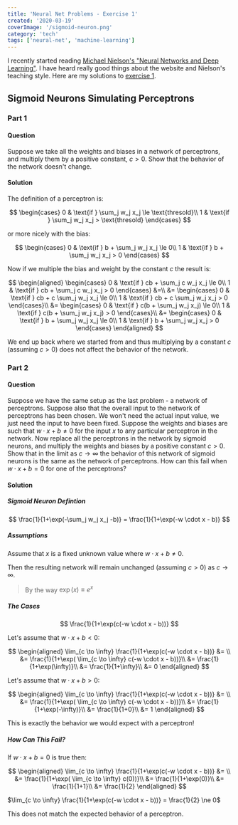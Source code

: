 ```yaml
---
title: 'Neural Net Problems - Exercise 1'
created: '2020-03-19'
coverImage: '/sigmoid-neuron.png'
category: 'tech'
tags: ['neural-net', 'machine-learning']
---
```


I recently started reading
[Michael Nielson's "Neural Networks and Deep Learning"](http://neuralnetworksanddeeplearning.com/).
I have heard really good things about the website and Nielson's teaching style. Here are my
solutions to [exercise 1](http://neuralnetworksanddeeplearning.com/chap1.html#exercises_191892).

## Sigmoid Neurons Simulating Perceptrons

### Part 1

#### Question

Suppose we take all the weights and biases in a network of perceptrons, and multiply them by a
positive constant, $c>0$. Show that the behavior of the network doesn't change.

#### Solution

The definition of a perceptron is:

$$
\begin{cases}
    0 & \text{if } \sum_j w_j x_j \le \text{thresold}\\
    1 & \text{if } \sum_j w_j x_j > \text{thresold}
\end{cases}
$$

or more nicely with the bias:

$$
\begin{cases}
    0 & \text{if } b + \sum_j w_j x_j \le 0\\
    1 & \text{if } b + \sum_j w_j x_j > 0
\end{cases}
$$

Now if we multiple the bias and weight by the constant $c$ the result is:

$$
\begin{aligned}
    \begin{cases}
        0 & \text{if } cb + \sum_j c w_j x_j \le 0\\
        1 & \text{if } cb + \sum_j c w_j x_j > 0
    \end{cases} &=\\
        &= \begin{cases}
                0 & \text{if } cb + c \sum_j w_j x_j \le 0\\
                1 & \text{if } cb + c \sum_j w_j x_j > 0
            \end{cases}\\
        &= \begin{cases}
                0 & \text{if } c(b + \sum_j w_j x_j) \le 0\\
                1 & \text{if } c(b + \sum_j w_j x_j) > 0
            \end{cases}\\
        &= \begin{cases}
                0 & \text{if } b + \sum_j w_j x_j \le 0\\
                1 & \text{if } b + \sum_j w_j x_j > 0
            \end{cases}
\end{aligned}
$$

We end up back where we started from and thus multiplying by a constant $c$ (assuming $c > 0$) does
not affect the behavior of the network.

### Part 2

#### Question

Suppose we have the same setup as the last problem - a network of perceptrons. Suppose also that the
overall input to the network of perceptrons has been chosen. We won't need the actual input value,
we just need the input to have been fixed. Suppose the weights and biases are such that
$w⋅x+b \ne 0$ for the input $x$ to any particular perceptron in the network. Now replace all the
perceptrons in the network by sigmoid neurons, and multiply the weights and biases by a positive
constant $c > 0$. Show that in the limit as $c \to \infty$ the behavior of this network of sigmoid
neurons is the same as the network of perceptrons. How can this fail when $w \cdot x + b = 0$ for
one of the perceptrons?

#### Solution

##### Sigmoid Neuron Defintion

$$
\frac{1}{1+\exp(-\sum_j w_j x_j -b)} = \frac{1}{1+\exp(-w \cdot x - b)}
$$

##### Assumptions

Assume that $x$ is a fixed unknown value where $w \cdot x + b \ne 0$.

Then the resulting network will remain unchanged (assuming $c > 0$) as $c \to \infty$.

> By the way $\exp(x) \equiv e^x$

##### The Cases

$$
\frac{1}{1+\exp(c(-w \cdot x - b))}
$$

Let's assume that $w \cdot x + b < 0$:

$$
\begin{aligned}
    \lim_{c \to \infty} \frac{1}{1+\exp(c(-w \cdot x - b))} &= \\
    &= \frac{1}{1+\exp( \lim_{c \to \infty} c(-w \cdot x - b))}\\
    &= \frac{1}{1+\exp(\infty)}\\
    &= \frac{1}{1+\infty}\\
    &= 0
\end{aligned}
$$

Let's assume that $w \cdot x + b > 0$:

$$
\begin{aligned}
    \lim_{c \to \infty} \frac{1}{1+\exp(c(-w \cdot x - b))} &= \\
    &= \frac{1}{1+\exp( \lim_{c \to \infty} c(-w \cdot x - b))}\\
    &= \frac{1}{1+\exp(-\infty)}\\
    &= \frac{1}{1+0}\\
    &= 1
\end{aligned}
$$

This is exactly the behavior we would expect with a perceptron!

##### How Can This Fail?

If $w \cdot x + b = 0$ is true then:

$$
\begin{aligned}
    \lim_{c \to \infty} \frac{1}{1+\exp(c(-w \cdot x - b))} &= \\
    &= \frac{1}{1+\exp( \lim_{c \to \infty} c(0))}\\
    &= \frac{1}{1+\exp(0)}\\
    &= \frac{1}{1+1}\\
    &= \frac{1}{2}
\end{aligned}
$$

$\lim_{c \to \infty} \frac{1}{1+\exp(c(-w \cdot x - b))} = \frac{1}{2} \ne 0$

This does not match the expected behavior of a perceptron.

